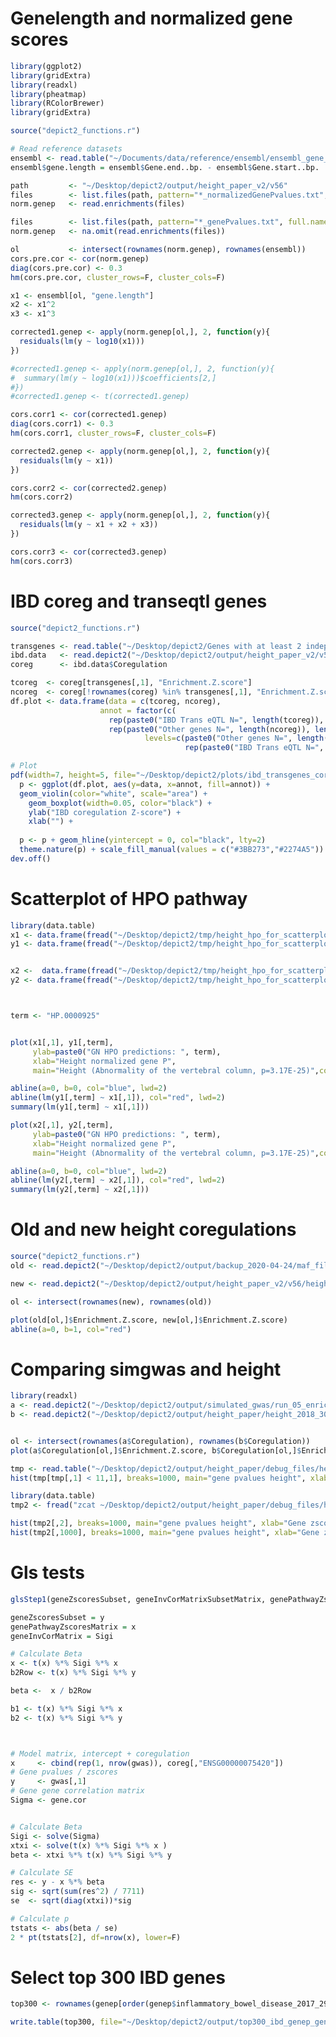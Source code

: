 # Genelength and normalized gene scores
```r
library(ggplot2)
library(gridExtra)
library(readxl)
library(pheatmap)
library(RColorBrewer)
library(gridExtra)

source("depict2_functions.r")

# Read reference datasets
ensembl <- read.table("~/Documents/data/reference/ensembl/ensembl_gene_position_b37_biotype.txt",sep="\t", header=T, row.names = 1, stringsAsFactors = F)
ensembl$gene.length = ensembl$Gene.end..bp. - ensembl$Gene.start..bp.

path         <- "~/Desktop/depict2/output/height_paper_v2/v56"
files        <- list.files(path, pattern="*_normalizedGenePvalues.txt", full.names = T)
norm.genep   <- read.enrichments(files)

files        <- list.files(path, pattern="*_genePvalues.txt", full.names = T)
norm.genep   <- na.omit(read.enrichments(files))

ol           <- intersect(rownames(norm.genep), rownames(ensembl))
cors.pre.cor <- cor(norm.genep)
diag(cors.pre.cor) <- 0.3
hm(cors.pre.cor, cluster_rows=F, cluster_cols=F)

x1 <- ensembl[ol, "gene.length"]
x2 <- x1^2
x3 <- x1^3

corrected1.genep <- apply(norm.genep[ol,], 2, function(y){
  residuals(lm(y ~ log10(x1)))
})

#corrected1.genep <- apply(norm.genep[ol,], 2, function(y){
#  summary(lm(y ~ log10(x1)))$coefficients[2,]
#})
#corrected1.genep <- t(corrected1.genep)

cors.corr1 <- cor(corrected1.genep)
diag(cors.corr1) <- 0.3
hm(cors.corr1, cluster_rows=F, cluster_cols=F)

corrected2.genep <- apply(norm.genep[ol,], 2, function(y){
  residuals(lm(y ~ x1))
})

cors.corr2 <- cor(corrected2.genep)
hm(cors.corr2)

corrected3.genep <- apply(norm.genep[ol,], 2, function(y){
  residuals(lm(y ~ x1 + x2 + x3))
})

cors.corr3 <- cor(corrected3.genep)
hm(cors.corr3)

```

# IBD coreg and transeqtl genes
```r
source("depict2_functions.r")

transgenes <- read.table("~/Desktop/depict2/Genes with at least 2 independent trans-eQTLs from known IBD loci", stringsAsFactors = F)
ibd.data   <- read.depict2("~/Desktop/depict2/output/height_paper_v2/v56/inflammatory_bowel_disease_2017_29906448_hg19_enrichtments_exHla_1.xlsx")
coreg      <- ibd.data$Coregulation

tcoreg  <- coreg[transgenes[,1], "Enrichment.Z.score"]
ncoreg  <- coreg[!rownames(coreg) %in% transgenes[,1], "Enrichment.Z.score"]
df.plot <- data.frame(data = c(tcoreg, ncoreg), 
                    annot = factor(c(
                      rep(paste0("IBD Trans eQTL N=", length(tcoreg)), length(tcoreg)),
                      rep(paste0("Other genes N=", length(ncoreg)), length(ncoreg))),
                              levels=c(paste0("Other genes N=", length(ncoreg)),
                                       rep(paste0("IBD Trans eQTL N=", length(tcoreg))))))

# Plot
pdf(width=7, height=5, file="~/Desktop/depict2/plots/ibd_transgenes_coreg.pdf")
  p <- ggplot(df.plot, aes(y=data, x=annot, fill=annot)) +
  geom_violin(color="white", scale="area") +
    geom_boxplot(width=0.05, color="black") +
    ylab("IBD coregulation Z-score") +
    xlab("") +
    
  p <- p + geom_hline(yintercept = 0, col="black", lty=2)
  theme.nature(p) + scale_fill_manual(values = c("#3BB273","#2274A5"))
dev.off()
```

# Scatterplot of HPO pathway
```r
library(data.table)
x1 <- data.frame(fread("~/Desktop/depict2/tmp/height_hpo_for_scatterplot/HPO_Enrichment_forceNormalizedGwasGeneScores_ExHla.txt"), row.names=1)
y1 <- data.frame(fread("~/Desktop/depict2/tmp/height_hpo_for_scatterplot/HPO_Enrichment_forceNormalizedGenePathwayZscoresExHla.txt"), row.names=1)


x2 <-  data.frame(fread("~/Desktop/depict2/tmp/height_hpo_for_scatterplot/HPO_Enrichment_normalizedGwasGeneScores_ExHla.txt"), row.names=1)
y2 <- data.frame(fread("~/Desktop/depict2/tmp/height_hpo_for_scatterplot/HPO_Enrichment_normalizedPathwayScores_ExHla.txt"), row.names=1)



term <- "HP.0000925"


plot(x1[,1], y1[,term],
     ylab=paste0("GN HPO predictions: ", term),
     xlab="Height normalized gene P",
     main="Height (Abnormality of the vertebral column, p=3.17E-25)",col=adjustcolor("black", alpha.f = 0.2), pch=19)

abline(a=0, b=0, col="blue", lwd=2)
abline(lm(y1[,term] ~ x1[,1]), col="red", lwd=2)
summary(lm(y1[,term] ~ x1[,1]))

plot(x2[,1], y2[,term],
     ylab=paste0("GN HPO predictions: ", term),
     xlab="Height normalized gene P",
     main="Height (Abnormality of the vertebral column, p=3.17E-25)",col=adjustcolor("black", alpha.f = 0.2), pch=19)

abline(a=0, b=0, col="blue", lwd=2)
abline(lm(y2[,term] ~ x2[,1]), col="red", lwd=2)
summary(lm(y2[,term] ~ x2[,1]))

  ```


# Old and new height coregulations
```r
source("depict2_functions.r")
old <- read.depict2("~/Desktop/depict2/output/backup_2020-04-24/maf_filtered/v48/height_2018_30124842_hg19_enrichtments_exHla.xlsx")$Coregulation

new <- read.depict2("~/Desktop/depict2/output/height_paper_v2/v56/height_2018_30124842_hg19_enrichtments_exHla_1.xlsx")$Coregulation

ol <- intersect(rownames(new), rownames(old))

plot(old[ol,]$Enrichment.Z.score, new[ol,]$Enrichment.Z.score)
abline(a=0, b=1, col="red")
```

# Comparing simgwas and height
```r
library(readxl)
a <- read.depict2("~/Desktop/depict2/output/simulated_gwas/run_05_enrichtments_exHla.xlsx")
b <- read.depict2("~/Desktop/depict2/output/height_paper/height_2018_30124842_hg19_enrichtments_exHla.xlsx")


ol <- intersect(rownames(a$Coregulation), rownames(b$Coregulation))
plot(a$Coregulation[ol,]$Enrichment.Z.score, b$Coregulation[ol,]$Enrichment.Z.score, xlab='Simulated GWAS coregulation zscores', ylab="Height coregulation Zscores")

tmp <- read.table("~/Desktop/depict2/output/height_paper/debug_files/height_2018_30124842_hg19_53/height_2018_30124842_hg19_geneMinSnpPvalues", row.names=1, header=T)
hist(tmp[tmp[,1] < 11,1], breaks=1000, main="gene pvalues height", xlab="Gene zscores??")

library(data.table)
tmp2 <- fread("zcat ~/Desktop/depict2/output/height_paper/debug_files/height_2018_30124842_hg19_53/height_2018_30124842_hg19_geneMinSnpPvaluesNullGwas.gz", data.table=F)

hist(tmp2[,2], breaks=1000, main="gene pvalues height", xlab="Gene zscores??")
hist(tmp2[,1000], breaks=1000, main="gene pvalues height", xlab="Gene zscores??")

```

# Gls tests
```r


glsStep1(geneZscoresSubset, geneInvCorMatrixSubsetMatrix, genePathwayZscoresSubset, b1Arm, b2Arm);

geneZscoresSubset = y
genePathwayZscoresMatrix = x
geneInvCorMatrix = Sigi

# Calculate Beta
x <- t(x) %*% Sigi %*% x
b2Row <- t(x) %*% Sigi %*% y

beta <-  x / b2Row

b1 <- t(x) %*% Sigi %*% x
b2 <- t(x) %*% Sigi %*% y



# Model matrix, intercept + coregulation
x     <- cbind(rep(1, nrow(gwas)), coreg[,"ENSG00000075420"])
# Gene pvalues / zscores
y     <- gwas[,1]
# Gene gene correlation matrix
Sigma <- gene.cor


# Calculate Beta
Sigi <- solve(Sigma)
xtxi <- solve(t(x) %*% Sigi %*% x )
beta <- xtxi %*% t(x) %*% Sigi %*% y

# Calculate SE
res <- y - x %*% beta
sig <- sqrt(sum(res^2) / 7711)
se  <- sqrt(diag(xtxi))*sig

# Calculate p
tstats <- abs(beta / se)
2 * pt(tstats[2], df=nrow(x), lower=F)

```

# Select top 300 IBD genes
```r
top300 <- rownames(genep[order(genep$inflammatory_bowel_disease_2017_29906448_hg19_genePvalues.txt, decreasing = F),][1:300,])

write.table(top300, file="~/Desktop/depict2/output/top300_ibd_genep_genes.txt", quote=F, col.names=F, row.names=F)
```


